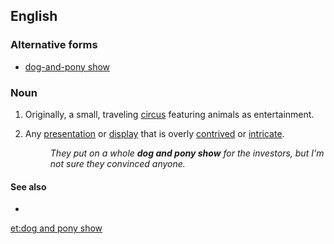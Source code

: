 ==English==

===Alternative forms===
* [[dog-and-pony show]]

===Noun===
{{en-noun|head=[[dog]] [[and]] [[pony]] [[show]]}}

# Originally, a small, traveling [[circus]] featuring animals as entertainment.
# {{context|idiomatic|lang=en}} Any [[presentation]] or [[display]] that is overly [[contrived]] or [[intricate]].
#: ''They put on a whole '''dog and pony show''' for the investors, but I'm not sure they convinced anyone.''

====See also====
* {{pedia}}

[[et:dog and pony show]]